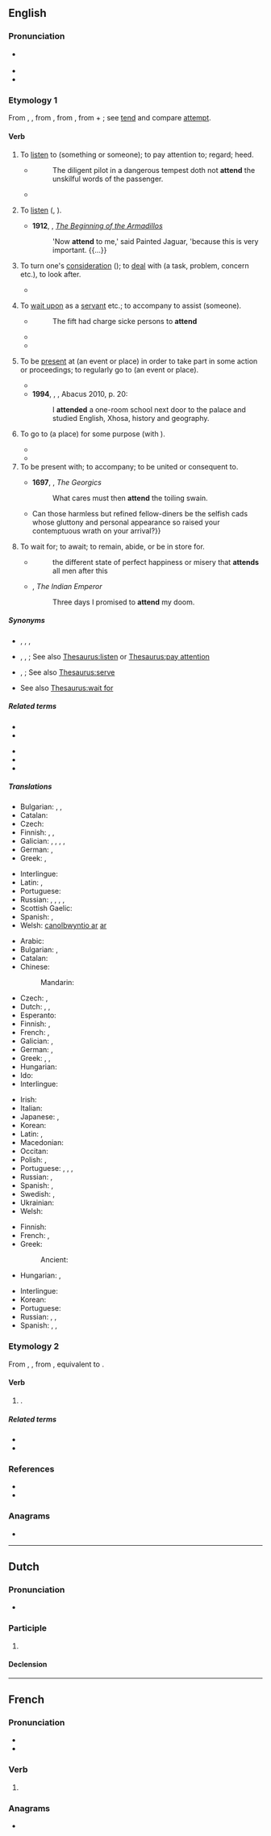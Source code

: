==English==

===Pronunciation===
* {{a|RP|GA}} {{IPA|en|/əˈtɛnd/|[əˈtʰɛnd]}}
* {{audio|en|en-us-attend.ogg|Audio (US)}}
* {{rhymes|en|ɛnd}}

===Etymology 1===
From {{inh|en|enm|attenden}}, {{m|enm|atenden}}, from {{der|en|fro|atendre||to attend, listen}}, from {{der|en|la|attendere||to stretch toward, give heed to}}, from {{m|la|ad||to}} + {{m|la|tendere||to stretch}}; see [[tend]] and compare [[attempt]].

====Verb====
{{en-verb}}

# {{lb|en|archaic|transitive}} To [[listen]] to (something or someone); to pay attention to; regard; heed. {{defdate|from 15th c.}}
#* {{RQ:Sidney Arcadia}}
#*: The diligent pilot in a dangerous tempest doth not '''attend''' the unskilful words of the passenger.
#* {{RQ:Swift Tale of a Tub|section=IX|sectionname=A Digression Concerning the Original, the Use and Improvement of Madness in a Commonwealth|pages=169–170|pageref=170|passage=The preſent Argument is the moſt abſtracted that ever I engaged in, it ſtrains my Faculties to their higheſt Stretch; and I deſire the Reader to '''attend''' with utmoſt perpenſity; For, I now proceed to unravel this knotty Point.}}
# {{lb|en|archaic|intransitive}} To [[listen]] ({{m|en|to}}, {{m|en|unto}}). {{defdate|from 15th c.}}
#* '''1912''', {{w|Rudyard Kipling}}, ''[[s:The Beginning of the Armadillos|The Beginning of the Armadillos]]''
#*: 'Now '''attend''' to me,' said Painted Jaguar, 'because this is very important. {{...}}
# {{senseid|en|to turn one's consideration to, deal with}}{{lb|en|intransitive}} To turn one's [[consideration]] ({{m|en|to}}); to [[deal]] with (a task, problem, concern etc.), to look after. {{defdate|from 15th c.}}
#: {{ux|en|Secretaries '''attend''' to correspondence.}}
#* {{quote-book|en|year=1918| author={{w|W. B. Maxwell}}| chapter=15| title=[http://openlibrary.org/works/OL1097634W The Mirror and the Lamp]| passage=Edward Churchill still '''attended''' to his work in a hopeless mechanical manner like a sleep-walker who walks safely on a well-known round. But his Roman collar galled him, his cossack stifled him, his biretta was as uncomfortable as a merry-andrew's cap and bells.}}
# {{lb|en|ambitransitive}} To [[wait upon]] as a [[servant]] etc.; to accompany to assist (someone). {{defdate|from 15th c.}}
#: {{ux|en|Valets '''attend''' to their employer's wardrobe.}}
#: {{ux|en|Servants '''attend''' the king day and night.}}
#* {{RQ:Spenser FQ|1|10|stanza=41}}
#*: The fift had charge sicke persons to '''attend'''
#*{{RQ:Shakespeare Verona|I|iii|passage=youthful Valentine<br>'''Attends''' the emperor in his royal court.}}
#* {{RQ:Macaulay History|13|With a sore heart and a gloomy brow, he prepared to '''attend''' William thither.}}
# {{senseid|en|to be present at}}{{lb|en|transitive}} To be [[present]] at (an event or place) in order to take part in some action or proceedings; to regularly go to (an event or place). {{defdate|from 17th c.}}
#: {{ux|en|Children must '''attend''' primary school.}}
#* {{quote-book|en|year=1898|author={{w|Winston Churchill (novelist)|Winston Churchill}}| title={{w|The Celebrity}}| chapter=5| passage=In the eyes of Mr. Farquhar Fenelon Cooke the apotheosis of the Celebrity was complete. The people of Asquith were not only willing to '''attend''' the house-warming, but had been worked up to the pitch of eagerness. The Celebrity as a matter of course was master of ceremonies.}}
#* '''1994''', {{w|Nelson Mandela}}, ''{{w|Long Walk to Freedom}}'', Abacus 2010, p. 20:
#*: I '''attended''' a one-room school next door to the palace and studied English, Xhosa, history and geography.
# {{lb|en|intransitive|legal}} To go to (a place) for some purpose (with {{m|en|at}}).
#* {{quote-web|en|author=Supreme Court of Canada|work=R. v. Côté|url=http://canlii.ca/t/fndv8|year=2011|accessdate=2016-05-08
|passage=Around 12:15 a.m. patrolling officers Tremblay and Mathieu '''attended''' at the appellant’s home.}}
#* {{quote-web|en|author=Prince Edward Island Court of Appeal| work=R. v. Yeo| url=http://canlii.ca/t/gnr68| year=2016| accessdate=2016-05-08| passage=There were a few errors in the testimony of [a civilian witness] which the trial judge noted – one, that they '''attended''' at the Fairhurst residence the day before the robbery, and two, that Wakelin was with them.}}
# To be present with; to accompany; to be united or consequent to.
#: {{ux|en|a measure '''attended''' with ill effects}}
#* '''1697''', {{w|John Dryden}}, ''The Georgics''
#*: What cares must then '''attend''' the toiling swain.
#* {{quote-book|en|year=1922| author={{w|Ben Travers}}| chapter=5| title=[http://openlibrary.org/works/OL1521052W A Cuckoo in the Nest]| passage=The most rapid and most seductive transition in all human nature is that which '''attends''' the palliation of a ravenous appetite. There is something humiliating about it.{{...}}Can those harmless but refined fellow-diners be the selfish cads whose gluttony and personal appearance so raised your contemptuous wrath on your arrival?}}
# To wait for; to await; to remain, abide, or be in store for.
#* {{RQ:Locke Human}}
#*: the different state of perfect happiness or misery that '''attends''' all men after this
#* {{w|John Dryden}}, ''The Indian Emperor''
#*: Three days I promised to '''attend''' my doom.

=====Synonyms=====
* {{sense|listen to}} {{l|en|behear}}, {{l|en|heed}}, {{l|en|mark}}, {{l|en|notice}}
* {{sense|listen}} {{l|en|notice}}, {{l|en|pay attention}}, {{l|en|take heed}}; See also [[Thesaurus:listen]] or [[Thesaurus:pay attention]]
* {{sense|wait upon as a servant}} {{l|en|bestand}}, {{l|en|serve}}; See also [[Thesaurus:serve]]
* {{sense|wait for}} See also [[Thesaurus:wait for]]

=====Related terms=====
{{rel-top|to be at an event}}
* {{l|en|attendee}}
* {{l|en|attendance}}
{{rel-bottom}}
{{rel-top|to give attention to}}
* {{l|en|attendant}}
* {{l|en|attention}}
* {{l|en|attentive}}
{{rel-bottom}}

=====Translations=====
{{trans-top|to turn one's consideration to, deal with}}
* Bulgarian: {{t|bg|обръщам внимание}}, {{t|bg|грижа се}}, {{t+|bg|прислужвам}}
* Catalan: {{t+|ca|atendre}}
* Czech: {{t+|cs|zabývat se}}
* Finnish: {{t+|fi|huolehtia}}, {{t|fi|[[pitää]] [[huoli|huolta]]}}, {{t+|fi|hoitaa}}
* Galician: {{t|gl|espeitar}}, {{t|gl|catar}}, {{t|gl|chatar}}, {{t|gl|precurar}}, {{t+|gl|atender}}
* German: {{t+|de|kümmern}}, {{t+|de|beachten}}
* Greek: {{t+|el|φροντίζω|sc=Grek}}, {{t+|el|μεριμνώ|sc=Grek}}
{{trans-mid}}
* Interlingue: {{t|ie|atender}}
* Latin: {{t|la|attendō}}, {{t+|la|audio}}
* Portuguese: {{t+|pt|cuidar}}
* Russian: {{t|ru|уделя́ть внима́ние|impf}}, {{t|ru|удели́ть внима́ние|pf}}, {{t+|ru|занима́ться|impf}}, {{t+|ru|заня́ться}}, {{t+|ru|име́ть де́ло|impf}}
* Scottish Gaelic: {{t|gd|sgeadaich}}
* Spanish: {{t+|es|atender}}, {{t+|es|ocupar|alt=ocuparse de}}
* Welsh: [[gweini#Welsh|canolbwyntio ar]] [[ar#Welsh|ar]]
{{trans-bottom}}

{{trans-top|to be present at}}
* Arabic: {{t|ar|حَضَرَ}}
* Bulgarian: {{t+|bg|присъствам}}, {{t+|bg|посещавам}}
* Catalan: {{t+|ca|assistir}}
* Chinese:
*: Mandarin: {{t+|cmn|出席|tr=chūxí|sc=Hani}}
* Czech: {{t+|cs|zúčastnit se}}, {{t+|cs|účastnit se}}
* Dutch: {{t+|nl|volgen}}, {{t+|nl|bijwonen}}, {{t|nl|aanwezig zijn}}
* Esperanto: {{t+|eo|ĉeesti}}
* Finnish: {{t+|fi|osallistua}}, {{t|fi|[[olla]] [[läsnä]]}}
* French: {{t+|fr|assister}}, {{t+|fr|présent|alt=être présent}}
* Galician: {{t|gl|asistir}}, {{t|gl|percurar}}
* German: {{t+|de|teilnehmen}}, {{t+|de|besuchen}}
* Greek: {{t|el|παραβρίσκομαι|sc=Grek}}, {{t+|el|παρευρίσκομαι|sc=Grek}}, {{t+|el|παρίσταμαι|sc=Grek}}
* Hungarian: {{t+|hu|részt vesz}}
* Ido: {{t+|io|asistar}}
* Interlingue: {{t|ie|assister}}
{{trans-mid}}
* Irish: {{t|ga|freastail}}
* Italian: {{t+|it|partecipare}}
* Japanese: {{t+|ja|出席|alt=出席する|tr=しゅっせきする, shusseki surú}}, {{t+|ja|立ち会う|tr=たちあう, tachiau}}
* Korean: {{t+|ko|출석하다}}
* Latin: {{t+|la|intersum}}, {{t+|la|audio}}
* Macedonian: {{t|mk|присуствува}}
* Occitan: {{t|oc|assistir}}
* Polish: {{t+|pl|uczęszczać}}, {{t+|pl|brać udział}}
* Portuguese: {{t+|pt|assistir}}, {{t|pt|[[participar]] [[de]]}}, {{t|pt|[[estar]] [[presente]] [[em]]}}, {{t+|pt|comparecer}}
* Russian: {{t+|ru|посеща́ть|impf}}, {{t+|ru|прису́тствовать|impf}}
* Spanish: {{t+|es|asistir}}, {{t+|es|acudir}}
* Swedish: {{t+|sv|närvara}}, {{t+|sv|delta}}
* Ukrainian: {{t|uk|бути присутнім}}
* Welsh: {{t+|cy|mynychu}}
{{trans-bottom}}

{{trans-top|to regularly go to}}
* Finnish: {{t+|fi|käydä}}
* French: {{t+|fr|aller}}, {{t+|fr|fréquenter}}
* Greek:
*: Ancient: {{t|grc|φοιτάω}} {{qualifier|school}}
* Hungarian: {{t+|hu|jár}}, {{t+|hu|eljár}}
{{trans-mid}}
* Interlingue: {{t|ie|frequentar}}
* Korean: {{t+|ko|다니다}}
* Portuguese: {{t+|pt|frequentar}}
* Russian: {{t+|ru|посеща́ть|impf}}, {{t+|ru|посети́ть|pf}}, {{t+|ru|ходи́ть|impf}} {{qualifier|intransitive}}
* Spanish: {{t+|es|cursar}}, {{t+|es|asistir}}, {{t+|es|ir}}
{{trans-bottom}}

===Etymology 2===
From {{inh|en|enm|attenden}}, {{m|enm|atenden}}, from {{inh|en|ang|ātendan||to set on fire, kindle, inflame, trouble, perplex}}, equivalent to {{prefix|en|a|tend}}.

====Verb====
{{en-verb}}

# {{alternative form of|en|atend|nodot=9}} {{gloss|"to kindle"}}.

=====Related terms=====
* {{l|en|tend}}
* {{l|en|tinder}}

===References===
* {{R:OneLook}}
* {{R:Century 1911}}

===Anagrams===
* {{anagrams|en|a=adentt|Adnett}}

----

==Dutch==

===Pronunciation===
* {{audio|nl|Nl-attend.ogg|Audio}}

===Participle===
{{head|nl|present participle}}

# {{nl-verb form of|t=pres|m=ptc|atten}}

====Declension====
{{nl-decl-pres-ptc}}

----

==French==

===Pronunciation===
* {{fr-IPA}}
* {{audio|fr|LL-Q150 (fra)-Pamputt-attend.wav|Audio}}

===Verb===
{{head|fr|verb form}}

# {{inflection of|fr|attendre||3|s|pres|indc}}

===Anagrams===
* {{l|fr|datent}}